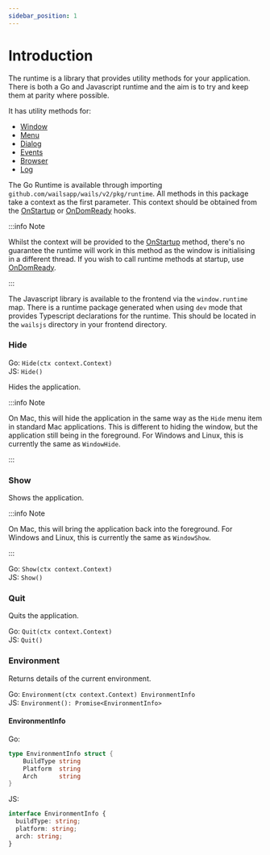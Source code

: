 ```yaml
---
sidebar_position: 1
---
```


# Introduction

The runtime is a library that provides utility methods for your application. There is both a Go and Javascript runtime and the aim is to try and keep them at parity where possible.

It has utility methods for:

- [Window](window.mdx)
- [Menu](menu.mdx)
- [Dialog](dialog.mdx)
- [Events](events.mdx)
- [Browser](browser.mdx)
- [Log](log.mdx)

The Go Runtime is available through importing `github.com/wailsapp/wails/v2/pkg/runtime`. All methods in this package take a context as the first parameter. This context should be obtained from the [OnStartup](../options.mdx#onstartup) or [OnDomReady](../options.mdx#ondomready) hooks.

:::info Note

Whilst the context will be provided to the [OnStartup](../options.mdx#onstartup) method, there's no guarantee the runtime will work in this method as the window is initialising in a different thread. If you wish to call runtime methods at startup, use [OnDomReady](../options.mdx#ondomready).

:::

The Javascript library is available to the frontend via the `window.runtime` map. There is a runtime package generated when using `dev` mode that provides Typescript declarations for the runtime. This should be located in the `wailsjs` directory in your frontend directory.

### Hide

Go: `Hide(ctx context.Context)`<br/> JS: `Hide()`

Hides the application.

:::info Note

On Mac, this will hide the application in the same way as the `Hide` menu item in standard Mac applications. This is different to hiding the window, but the application still being in the foreground. For Windows and Linux, this is currently the same as `WindowHide`.

:::

### Show

Shows the application.

:::info Note

On Mac, this will bring the application back into the foreground. For Windows and Linux, this is currently the same as `WindowShow`.

:::

Go: `Show(ctx context.Context)`<br/> JS: `Show()`

### Quit

Quits the application.

Go: `Quit(ctx context.Context)`<br/> JS: `Quit()`

### Environment

Returns details of the current environment.

Go: `Environment(ctx context.Context) EnvironmentInfo`<br/> JS: `Environment(): Promise<EnvironmentInfo>`

#### EnvironmentInfo

Go:

```go
type EnvironmentInfo struct {
    BuildType string
    Platform  string
    Arch      string
}
```

JS:

```ts
interface EnvironmentInfo {
  buildType: string;
  platform: string;
  arch: string;
}
```
